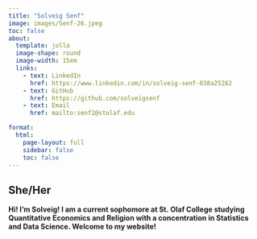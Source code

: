 ```yaml
---
title: "Solveig Senf"
image: images/Senf-26.jpeg
toc: false
about:
  template: jolla
  image-shape: round
  image-width: 15em
  links:
    - text: LinkedIn
      href: https://www.linkedin.com/in/solveig-senf-038a25282
    - text: GitHub
      href: https://github.com/solveigsenf
    - text: Email
      href: mailto:senf2@stolaf.edu

format:
  html:
    page-layout: full
    sidebar: false
    toc: false
---
```


## She/Her

**Hi! I'm Solveig! I am a current sophomore at St. Olaf College studying Quantitative Economics and Religion with a concentration in Statistics and Data Science. Welcome to my website!**

